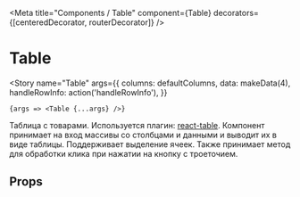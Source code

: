 

<Meta title="Components / Table" component={Table} decorators={[centeredDecorator, routerDecorator]} />

# Table

<Story
    name="Table"
    args={{
        columns: defaultColumns,
        data: makeData(4),
        handleRowInfo: action('handleRowInfo'),
    }}
>
    {args => <Table {...args} />}
</Story>

Таблица c товарами. Используется плагин: [react-table](https://github.com/tannerlinsley/react-table). Компонент принимает на вход массивы со столбцами и данными и выводит их в виде таблицы. Поддерживает выделение ячеек. Также принимает метод для обработки клика при нажатии на кнопку с троеточием.

## Props

<ArgsTable story="Table" />
